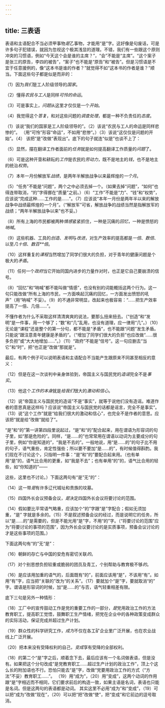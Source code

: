 ```yaml
---
---
---
```

title: 三表语
---



表语和主语配合不当必须甲事物*是*乙事物，才能用“是”字。这好像是句废话，可是许多句子犯错误，就因为忽视这个极其浅显的道理。不错，我们有一些跟这个原则冲突的习惯语，例如“今天这个会是谁的主席？”，“会”不能是“主席”。“这个案子是张三的原告，李四的被告”，“案子”也不能是“原告”和“被告”。但是习惯语是不宜于任意援例的，像“这本书是谁的作者？”就觉得不如“这本书的作者是谁？”顺当。下面这些句子都是似是而非的：

（1）因为*我们*是工人阶级领导的*国家*。

（2）懂得*农民与工人*是同样*可怜的命运*。

（3）可是事实上，*问题*从这里才仅仅是一个*开始*。

（4）我觉得这个*答复*，和对这些问题的*调查处理*，都是一种不负责任的*态度*。

（1）该说“我们的国家是工人阶级领导的”。（2）该说“农民与工人的命运是同样悲惨的”。
（用“可怜”形容“命运”，不如用“悲惨”。）（3）该说“这仅仅是问题的开始”。（4）
该把“是”改做“表现出”。底下的句子就连“似是”也谈不上了：

（5）显然，摆在翻译工作者面前的*任务*就是如何提高翻译工作质量的*问题*了。

（6）可是这种开垦和耕耘的*工作*是农民的*劳动力*，既不是地主的*钱*，也不是地主的统治*权势*。

（7）本年一月份解放军*战绩*，是两年半解放战争以来最辉煌的*一个月*。

（5）“任务”不能是“问题”，两个之中必须去掉一个。（如果去掉“问题”，“如何”也得连带取消，“的”字得挪在“质量”之前。）（6）“工作”不能是“力”、“钱”和“权势”，应该说“完成这种……工作的是……”。（7）应该说“本年一月份是两年半以来的解放战争中战绩最辉煌的一个月”。（“解放军”可省，解放战争的战绩当然是指解放军的战绩；“两年半解放战争以来”也不妥。）

（8）所有上海的市民都被两种*情感*紧紧抓住，一种是沉痛的*回忆*，一种是愤怒的*呐喊*。

（9）这些机器、工具的*创造*、*发明*与*改进*，对生产效率的提高都是*一倍*、*数倍*、以至*几十倍*、*数百**倍*。

（10）这样重复的*课程*当然增加了同学们很大的负担，对于青年的健康问题是个极大的*矛盾*。

（11）任何一个*政府*当它开始同国内进步的力量作对时，也正是它自己要崩溃的信号。

（8）“回忆”和“呐喊”都不能叫做“情感”，也没有别的词能概括这两个行为。这一句只能改做“所有上海的市民，一方面唤起沉痛的回忆，一方面发出愤怒的吼声”（用“呐喊”
不妥）。（9）的不通非常明显，改起来也极容易：“……把生产效率提高了一倍、几倍……”。


不懂作者为什么不采取这样清清爽爽的说法，要那么扭来扭去。（“创造”和“发明”是一件事，用一个够了；“数”和“几”乱用，也没有道理，应一律用“几”。）（10）无论是“课程”还是整个的第一分句，都不能是“矛盾”，也不能跟“问题”发生矛盾。只能说“跟注意青年健康是矛盾的”。（“增加了同学们很大的负担”也应改做“……很多负担”或“大大地增加……”。）（11）“政府”不能是“信号”。这一句应删去“当它”和“时”，把“也正是”改做“那就是”。

最后，有两个例子可以说明表语和主语配合不当能产生跟原来不同甚至相反的意义：

（12）但是在这一次谈判中亲身体验到，帝国主义与国民党的*造谣*完全不是*事实*。

（13）他这个*工作的本身*就是*给我们*很大的*激动和信心*。

（12）说“帝国主义与国民党的造谣”不是“事实”，就等于说他们没有造谣。难道作者的意思真是这样吗？应该说“帝国主义与国民党的话都是谣言，完全不是事实”。（13）说“这个工作”就是“给我们很大的激动和信心”，也完全不是作者的意思。应该把“就是给”改做“就给了”。

“是”和“的”第一讲第四段里说起过，“是”和“的”配合起来，用在谓语为形容词的句子里，如“那是危险的”。同样，“是……的”也常常用在谓语以动词为主要成分的句子里，例如“你是知道的”，“我是不去的”。一般地说，用“是……的”的句子比不用的句子，语气重些，肯定性强些；所以要不要加“是……的”，有时候值得斟酌。我们现在不讨论这个，只指明一件事：“是”和“的”要配合起来用。（也有单用“是”的，语气比合用的更重，如“我是不去”；也有单用“的”的，语气比合用的轻些，如“你知道的”——

这些，这里也不讨论。）下面这两句有“是”无“的”：

（14）这一带*是*有许多辽代城址和贵族的坟墓。

（15）四国外长会议预备会议，*是*决定四国外长会议将要讨论的范围。

（14）假如要比平常语气略重，应该加个“的”字跟“是”字配合；假如无须加重，“是”
字就是多余的。（15）不是叙述预备会议的经过，而是说明它的任务，所以“是……的”是需要的，但是不能光用“是”字，不用“的”字。（“将要讨论的范围”应为“将要讨论的事项的范围”，因为外长会议要讨论的是实质事项，预备会议讨论的才是这些事项的范围。）

下面这两句有“的”无“是”：

（16）朝鲜的存亡与中国的安危有密切关联*的*。

（17）对个别思想负担较重或脆弱的团员及青工，个别帮助与教育极不够*的*。

（16）是应该用加重的语气的，后面既有“的”，前面应该用“是”，不该用“有”。如用“有”字，应当把“关联的”改为“的关系”。（17）要就加个“是”字，要就取消“的”
字。谓语是形容词的时候，加“是……的”与否，语气轻重相差有限。

底下三句是另外一种情形：


（18）工厂中的宣传鼓动工作是党的重要工作的一部分，*是*党用政治工作的方法教育职工，提高职工觉悟，鼓舞职工生产情绪，把党在企业中的各种政策变成群众的实际活动，保证完成并超过生产计划。

（19）群众性的科学研究工作，*成为*不仅在各工矿企业里广泛开展，也在农业战线上广泛开展。

（20）把本来没有受降权利的自己，*变成*享有受降的全部权利。

（18）的第二个“是”字之后，顺着念下去，最后应该有一个名词做表语，但是没有。如果把这个分句改成“是党教育职工……超过生产计划的政治工作”，顶上个这么长的附加语也不行。恐怕只能去“是”字，改做“党要用政治工作的方式（“方法”不妥）教育职工……”。
（19）用“成为”，（20）用“变成”，这两个动词的作用跟“是”字相近而不相同，它们要求前后的构造一致，如果主语是名词，表语也只能是名词。但是这两句的表语都是动词。
其实这里不必用“成为”和“变成”，（19）可以把“成为”改做“现在”，（20）可以把“把”改做“使”，把“变成”和它前边的逗号取消。